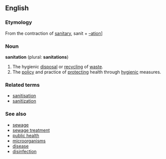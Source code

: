 {{wikipedia}}
==English==

===Etymology===
From the contraction of [[sanitary]], sanit + [[–ation]]]

===Noun===
'''sanitation''' (plural: '''sanitations''')

# The hygienic [[disposal]] or [[recycling]] of [[waste]].
# The [[policy]] and practice of [[protect]]ing health through [[hygienic]] measures.

===Related terms=== <!-- Morphologically related, non-derived terms, and not in the etymology -->
*[[sanitisation]]
*[[sanitization]]

===See also===
*[[sewage]]
*[[sewage treatment]]
*[[public health]]
*[[microorganisms]]
*[[disease]]
*[[disinfection]]